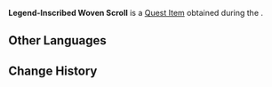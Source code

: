 {{Item Infobox
|id           = 121127
|image        = Item Legend-Inscribed Woven Scroll.png
|type         = Quest Items
|quality      = 3
|description  = A woven scroll that Citlali helped you complete. It chronicles the legendary battle you undertook to become a hero of Natlan.
|source1      = [[The Color of Memory]]
}}
'''Legend-Inscribed Woven Scroll''' is a [[Quest Item]] obtained during the {{Quest|The Color of Memory}}.

==Other Languages==
{{Other Languages|default_hidden=1
|en      = Legend-Inscribed Woven Scroll
|zhs     = 记载着传说的织卷
|zhs_rm  = 
|zht     = 記載著傳說的織卷
|zht_rm  = 
|ja      = 伝説を記したウォーベン
|ja_rm   = 
|ko      = 전설이 기록된 두루마리
|es      = Pergamino con una leyenda inscrita
|fr      = Rouleau tissé relatant une légende
|ru      = Легенда, вплетённая в ткань
|th      = ม้วนหนังสือที่บันทึกตำนาน
|th_rm   = 
|vi      = Cuộn Dệt Ghi Lại Truyền Thuyết
|de      = Mit einer Legende beschriebene Geweberolle
|id      = Gulungan Tenun Pencatat Legenda
|pt      = Pergaminho Tecido Contendo a Lenda
|tr      = Efsane İşlemeli Dokuma Parşömen
|it      = Rotolo di tessuto della leggenda
}}

==Change History==
{{Change History|5.3}}
